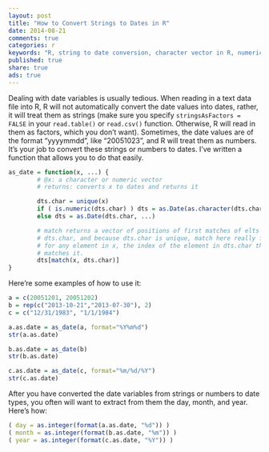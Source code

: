 ```yaml
---
layout: post
title: "How to Convert Strings to Dates in R"
date: 2014-08-21 
comments: true
categories: r
keywords: "R, string to date conversion, character vector in R, numeric vector in R, date in R"
published: true
share: true
ads: true
---
```


Dealing with date variables is usually tedious. When reading in a text data file into R, R will not automatically convert the date values into dates, rather, it will treat them as strings (make sure you specify `stringsAsFactors = FALSE` in your `read.table()` or `read.csv()` function. Otherwise, R will read in them as factors, which you don't want). Sometimes, the date values are of the format “yyyymmdd”, like “20051023”, and R will treat them as numbers. It's your job to convert these strings or numbers to dates. I've written a function that allows you to do that easily. 
```r
as_date = function(x, ...) {
        # @x: a character or numeric vector
        # returns: converts x to dates and returns it

        dts.char = unique(x)
        if ( is.numeric(dts.char) ) dts = as.Date(as.character(dts.char), ...)
        else dts = as.Date(dts.char, ...)

        # match returns a vector of positions of first matches of elts of x in
        # dts.char, and because dts.char is unique, match here really finds,
        # for any element in x, the index of the element in dts.char that
        # matches it.
        dts[match(x, dts.char)]
}
```

Here're some examples of how to use it:
```r
a = c(20051201, 20051202)
b = rep(c("2013-10-21","2013-07-30"), 2)
c = c("12/31/1983", "1/1/1984")

a.as.date = as_date(a, format="%Y%m%d")
str(a.as.date)

b.as.date = as_date(b)
str(b.as.date)

c.as.date = as_date(c, format="%m/%d/%Y")
str(c.as.date)
```

After you have converted the date variables from strings or numbers to date types, you often will want to extract from them the day, month, and year. Here's how:
```r
( day = as.integer(format(a.as.date, "%d")) )
( month = as.integer(format(b.as.date, "%m")) )
( year = as.integer(format(c.as.date, "%Y")) )
```
